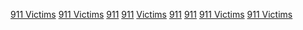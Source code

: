 {{Commons category|Victims of the September 11 attacks}}

[[Category:2001年逝世|911 Victims]]
[[Category:21世紀美國人|911 Victims]]
[[Category:美國恐怖主義受害者|911]]
[[Category:屠杀受害者|911]]
[[Category:九一一事件人物|Victims]]
[[Category:被基地組織殺害的人物|911]]
[[Category:美國恐怖主義逝世者|911]]
[[Category:美國空難身亡者|911 Victims]]
[[Category:伊斯蘭教恐怖主義受害者|911 Victims]]